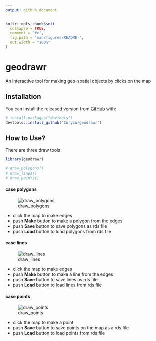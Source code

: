 ```yaml
---
output: github_document
---
```


<!-- README.md is generated from README.Rmd. Please edit that file -->

```r
knitr::opts_chunk$set(
  collapse = TRUE,
  comment = "#>",
  fig.path = "man/figures/README-",
  out.width = "100%"
)
```

# geodrawr

An interactive tool for making geo-spatial objects by clicks on the map  

## Installation  

You can install the released version from [GitHub](https://github.com/) with:


``` r
# install.packages("devtools")
devtools::install_github("Curycu/geodrawr")
```
## How to Use?

There are three draw tools : 

```r
library(geodrawr)

# draw_polygons()
# draw_lines()
# draw_points()
```

#### case polygons  
![draw_polygons](draw_polygons.gif)  

   - click the map to make edges  
   - push **Make** button to make a polygon from the edges  
   - push **Save** button to save polygons as rds file  
   - push **Load** button to load polygons from rds file  

#### case lines  
![draw_lines](draw_lines.gif)  

   - click the map to make edges  
   - push **Make** button to make a line from the edges  
   - push **Save** button to save lines as rds file  
   - push **Load** button to load lines from rds file  
  
#### case points  
![draw_points](draw_points.gif)  

   - click the map to make a point  
   - push **Save** button to save points on the map as a rds file  
   - push **Load** button to load points from rds file  
